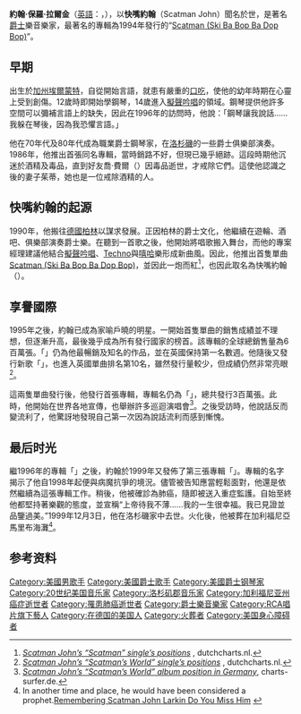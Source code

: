 {{藝人
| 姓名 = 快嘴约翰<br>Scatman John
| 图片 = ScatmanJohn.GIF
| 類型     = 男歌手
| 原名     = 約翰·保羅·拉爾金
| 英文名   = John Paul Larkin
| 綽號     = 快嘴約翰
| 國籍     = [[美國|美國]]
| 出生日期 = 1942年3月13日
| 出生地點 = 美國[[加州|加州]][[埃爾蒙特|埃爾蒙特]]
| 逝世日期 = 1999年12月3日
| 逝世地點 = 美國加州
| 音樂類型 = [[爵士|爵士]]、[[口吃歌唱|口吃歌唱]]
| 演奏樂器 = [[鋼琴|鋼琴]]
| 代表作   = [[Scatman_(Ski_Ba_Bop_Ba_Dop_Bop)|Scatman (Ski Ba Bop Ba Dop Bop)]]
}}
'''約翰·保羅·拉爾金'''（[[英語|英語]]：'''{{lang|en|John Paul Larkin}}'''，{{bd|1942年|3月13日|1999年|12月3日|catIdx=}}），以'''快嘴約翰'''（Scatman John）聞名於世，是著名[[爵士|爵士]]樂音樂家，最著名的專輯為1994年發行的“[[Scatman_(Ski_Ba_Bop_Ba_Dop_Bop)|Scatman (Ski Ba Bop Ba Dop Bop)]]”。

== 早期 ==
出生於[[加州|加州]][[埃爾蒙特|埃爾蒙特]]，自從開始言語，就患有嚴重的[[口吃|口吃]]，使他的幼年時期在心靈上受到創傷。12歲時即開始學鋼琴，14歲進入[[擬聲吟唱|擬聲吟唱]]的領域。鋼琴提供他許多空間可以彌補言語上的缺失，因此在1996年的訪問時，他說：「鋼琴讓我說話……我躲在琴後，因為我恐懼言語。」

他在70年代及80年代成為職業爵士鋼琴家，在[[洛杉磯|洛杉磯]]的一些爵士俱樂部演奏。1986年，他推出首張同名專輯，當時銷路不好，但現已幾乎絕跡。這段時期他沉迷於酒精及毒品，直到好友喬·費爾（{{lang|en|Joe Farrell}}）因毒品逝世，才戒除它們。這使他認識之後的妻子茱蒂，她也是一位戒除酒精的人。

== 快嘴約翰的起源 ==
1990年，他搬往[[德國|德國]][[柏林|柏林]]以謀求發展。正因柏林的爵士文化，他繼續在遊輪、酒吧、俱樂部演奏爵士樂。在聽到一首歌之後，他開始將唱歌搬入舞台，而他的專案經理建議他結合[[擬聲吟唱|擬聲吟唱]]、[[Techno|Techno]]與[[嘻哈|嘻哈]]樂形成新曲風。因此，他推出首隻單曲[[Scatman_(Ski_Ba_Bop_Ba_Dop_Bop)|Scatman (Ski Ba Bop Ba Dop Bop)]]，並因此一炮而紅<ref name="a">''[http://www.dutchcharts.nl/showitem.asp?interpret=Scatman+John&titel=Scatman+%28Ski%2DBa%2DBop%2DBa%2DDop%2DBop%29&cat=s Scatman John’s “Scatman” single’s positions] {{Wayback|url=http://www.dutchcharts.nl/showitem.asp?interpret=Scatman+John&titel=Scatman+%28Ski%2DBa%2DBop%2DBa%2DDop%2DBop%29&cat=s |date=20210225075144 }}'', dutchcharts.nl.</ref>，也因此取名為快嘴約翰（{{lang|en|Scatman John}}）。

== 享譽國際 ==
1995年之後，約翰已成為家喻戶曉的明星。一開始首隻單曲的銷售成績並不理想，但逐漸升高，最後幾乎成為所有發行國家的榜首。該專輯的全球總銷售量為6百萬張。「{{lang|en|Scatman (Ski Ba Bop Ba Dop Bop)}}」仍為他最暢銷及知名的作品，並在英國保持第一名數週。他隨後又發行新歌「{{lang|en|Scatman's World}}」，也進入英國單曲排名第10名，雖然發行量較少，但成績仍然非常亮眼<ref name="b">''[http://www.dutchcharts.nl/showitem.asp?interpret=Scatman+John&titel=Scatman%27s+World&cat=s Scatman John’s “Scatman’s World” single’s positions] {{Wayback|url=http://www.dutchcharts.nl/showitem.asp?interpret=Scatman+John&titel=Scatman%27s+World&cat=s |date=20210225211701 }}'', dutchcharts.nl.</ref>。

這兩隻單曲發行後，他發行首張專輯，專輯名仍為「{{lang|en|Scatman's World}}」，總共發行3百萬張。此時，他開始在世界各地宣傳，也舉辦許多巡迴演唱會<ref name="c">''[https://web.archive.org/web/20091212150442/http://www.charts-surfer.de/musiksearch.php Scatman John’s “Scatman’s World” album position in Germany]'', charts-surfer.de.</ref>。之後受訪時，他說話反而變流利了，他驚訝地發現自己第一次因為說話流利而感到慚愧。

== 最后时光 ==
繼1996年的專輯「{{lang|en|Everybody Jam!}}」之後，約翰於1999年又發佈了第三張專輯「{{lang|en|Take Your Time}}」。專輯的名字揭示了他自1998年起便與病魔抗爭的境況。儘管被告知應當輕鬆面對，他還是依然繼續為這張專輯工作。稍後，他被確診為肺癌，隨即被送入重症監護。自始至終他都堅持著樂觀的態度，並宣稱“上帝待我不薄……我的一生很幸福。我已見證並品鑒過美。”1999年12月3日，他在洛杉磯家中去世。火化後，他被葬在加利福尼亞馬里布海灘<ref>In another time and place, he would have been considered a prophet.[http://www.mnsu.edu/comdis/kuster/pioneers/scatman.html Remembering Scatman John Larkin Do You Miss Him] {{Wayback|url=http://www.mnsu.edu/comdis/kuster/pioneers/scatman.html |date=20210225070138 }}</ref>。

== 参考资料 ==
{{reflist}}

{{Authority control}}
[[Category:美國男歌手|Category:美國男歌手]]
[[Category:美國爵士歌手|Category:美國爵士歌手]]
[[Category:美國爵士钢琴家|Category:美國爵士钢琴家]]
[[Category:20世纪美国音乐家|Category:20世纪美国音乐家]]
[[Category:洛杉矶郡音乐家|Category:洛杉矶郡音乐家]]
[[Category:加利福尼亚州癌症逝世者|Category:加利福尼亚州癌症逝世者]]
[[Category:罹患肺癌逝世者|Category:罹患肺癌逝世者]]
[[Category:爵士樂音樂家|Category:爵士樂音樂家]]
[[Category:RCA唱片旗下藝人|Category:RCA唱片旗下藝人]]
[[Category:在德国的美国人|Category:在德国的美国人]]
[[Category:火葬者|Category:火葬者]]
[[Category:美国身心障碍者|Category:美国身心障碍者]]